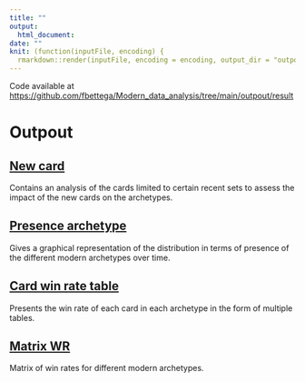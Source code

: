 ---
title: ""
output: 
  html_document:
date: ""
knit: (function(inputFile, encoding) {
  rmarkdown::render(inputFile, encoding = encoding, output_dir = "outpout") })
---


Code available at [https://github.com/fbettega/Modern_data_analysis/tree/main/outpout/result](https://github.com/fbettega/Modern_data_analysis/tree/main/outpout/result)



# Outpout
## [New card](/result/1_new_card.html)
Contains an analysis of the cards limited to certain recent sets to assess the impact of the new cards on the archetypes.

## [Presence archetype](/result/2_presence_archetype.html)
Gives a graphical representation of the distribution in terms of presence of the different modern archetypes over time.


## [Card win rate table](/result/3_Card_win_rate_table.html)
Presents the win rate of each card in each archetype in the form of multiple tables.

## [Matrix WR](/result/4_matrix_WR.html)
Matrix of win rates for different modern archetypes.